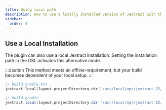 ```yaml
---
title: Using local path
description: How to use a locally installed version of Jextract with the Gradle Jextract plugin
sidebar:
  order: 4
---
```


## Use a Local Installation

The plugin can also use a local Jextract installation.
Setting the installation path in the DSL activates this alternative mode.

:::caution
This method meets an offline-requirement, but your build becomes dependent of your local setup.
:::

<Tabs syncKey="dsl">
<TabItem label="Kotlin">

```kts
// build.gradle.kts
jextract.local(layout.projectDirectory.dir("/usr/local/opt/jextract-22/"))
```

</TabItem>
<TabItem label="Groovy">

```groovy
// build.gradle
jextract.local(layout.projectDirectory.dir "/usr/local/opt/jextract-22/")
```

</TabItem>
</Tabs>
